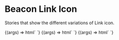
<Meta
  title="Components / Link Icon"
  component="cba-link-icon"
/>

# Beacon Link Icon

Stories that show the different variations of Link icon.

<Canvas withSource="open">
  <Story
    name="Link icon - Twitter"
    component="cba-link-icon"
    args={{
      logoTitle: 'Twitter',
      url: 'https://twitter.com/codebyalex',
      imageUrl: 'https://cdn4.iconfinder.com/data/icons/social-media-icons-the-circle-set/48/twitter_circle-512.png',
    }}
  >
    {(args) => html`
        <cba-link-icon logoTitle="${args.logoTitle}" url="${args.url}" imageUrl="${args.imageUrl}"></cba-link-icon>
    `}
  </Story>
</Canvas>

<ArgsTable story="Link icon - Twitter" />

<Canvas withSource="open">
  <Story
    name="Link icon - Github"
    component="cba-link-icon"
    args={{
      logoTitle: 'Github',
      url: 'https://github.com/CodeByAlex',
      imageUrl: 'http://assets.stickpng.com/images/5847f98fcef1014c0b5e48c0.png',
    }}
  >
    {(args) => html`
        <cba-link-icon logoTitle="${args.logoTitle}" url="${args.url}" imageUrl="${args.imageUrl}"></cba-link-icon>
    `}
  </Story>
</Canvas>

<ArgsTable story="Link icon - Github" />

<Canvas withSource="open">
  <Story
    name="Link icon - LinkedIn"
    component="cba-link-icon"
    args={{
      logoTitle: 'LinkedIn',
      url: 'https://github.com/CodeByAlex',
      imageUrl: 'https://upload.wikimedia.org/wikipedia/commons/thumb/f/f8/LinkedIn_icon_circle.svg/2048px-LinkedIn_icon_circle.svg.png',
    }}
  >
    {(args) => html`
        <cba-link-icon logoTitle="${args.logoTitle}" url="${args.url}" imageUrl="${args.imageUrl}"></cba-link-icon>
    `}
  </Story>
</Canvas>

<ArgsTable story="Link icon - LinkedIn" />

